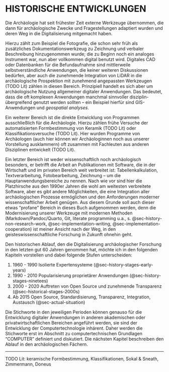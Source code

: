 # HISTORISCHE ENTWICKLUNGEN

Die Archäologie hat seit frühester Zeit externe Werkzeuge übernommen, die dann für archäologische Zwecke und Fragestellungen adaptiert wurden und deren Weg in die Digitalisierung mitgemacht haben. 

Hierzu zählt zum Beispiel die Fotografie, die schon sehr früh als zusätzliches Dokumentationswerkzeug zu Zeichnung und verbaler Beschreibung hinzugenommen wurde; die zu Beginn noch ein analoges Instrument war, nun aber vollkommen digital benutzt wird. Digitales CAD oder Datenbanken für die Befundaufnahme sind mittlerweile selbstverständliche Anwendungen, die keiner weiteren Diskussionen bedürfen, aber auch die zunehmende Integration von LiDAR in die archäologische Prospektion mit zunehmend angepassten Werkzeugen (TODO Lit) zählen in diesen Bereich. Prinzipiell handelt es sich aber um archäologische Nutzung allgemeiner digitaler Anwendungen. Das bedeutet, dass die oft komplexen Anwendungen manchmal sinnvoller disziplin-übergreifend genutzt werden sollten -- ein Beispiel hierfür sind GIS-Anwendungen und _geospatial analyses_.

Ein weiterer Bereich ist die direkte Entwicklung von Programmen ausschließlich für die Archäologie. Hierzu zählen frühe Versuche der automatisierten Formbestimmung von Keramik (TODO Lit) oder Klassifikationsversuche (TODO Lit). Hier wurden Programme von Archäologen (auch hier können wir Archäologinnen noch aus unserer Vorstellung ausklammern) oft zusammen mit Fachleuten aus anderen Disziplinen entwickelt (TODO Lit). 

Ein letzter Bereich ist weder wissenschaftlich noch archäologisch besonders, er betrifft die Arbeit an Publikationen mit Software, die in der Wirtschaft und im privaten Bereich weit verbreitet ist: Tabellenkalkulation, Textverarbeitung, Fotobearbeitung, Zeichnung -- um die Hauptanwendungsbereiche zu nennen. Nach wie vor sind hier die Platzhirsche aus den 1990er Jahren die wohl am weitesten verbreitete Software, aber es gibt andere Möglichkeiten, die eine Integration aller archäologischen Prozesse ermöglichen und den Anforderungen moderner wissenschaftlicher Arbeit genügen. Aus diesem Grunde soll auch dieser etwas "profane" Bereich in dieses Buch aufgenommen werden, denn die Modernisierung unserer Werkzeuge mit modernen Methoden (Markdown/Pandoc/Quarto, Git, literate programming u.a., s. @sec-history-non-research-work, @sec-implementation-writing, @sec-implementation-cooperation) ist meiner Ansicht nach der Weg, in den geisteswissenschaftliche Forschung in Zukunft ohnehin geht. 

Den historischen Ablauf, den die Digitalisierung archäologischer Forschung in den letzten gut 60 Jahren genommen hat, möchte ich in den folgenden Kapiteln vorstellen und dabei folgende Stufen unterscheiden: 

1. 1960 - 1990 Isolierte Expertensysteme (@sec-history-stages-early-years)
2. 1990 - 2010 Popularisierung proprietärer Anwendungen (@sec-history-stages-ninetees)
3. 2000 - 2020 Auftreten von Open Source und zunehmende Transparenz (@sec-historical-stages-2000s)
4. Ab 2015 Open Source, Standardisierung, Transparenz, Integration, Austausch (@sec-actual-situation)

Die Stichworte in den jeweiligen Perioden können genauso für die Entwicklung digitaler Anwendungen in anderen akademischen oder privatwirtschaftlichen Bereichen angeführt werden, sie sind der Entwicklung der Computertechnologie inhärent. Daher werden die Stichworte erst im Abschnitt zu computertechnischen Grundlagen "COMPUTER" definiert und diskutiert. Die nächsten Kapitel beschreiben den Ablauf in den archäologischen Fächern. 


---
TODO Lit: keramische Formbestimmung, Klassifikationen, Sokal & Sneath, Zimmermann, Doneus